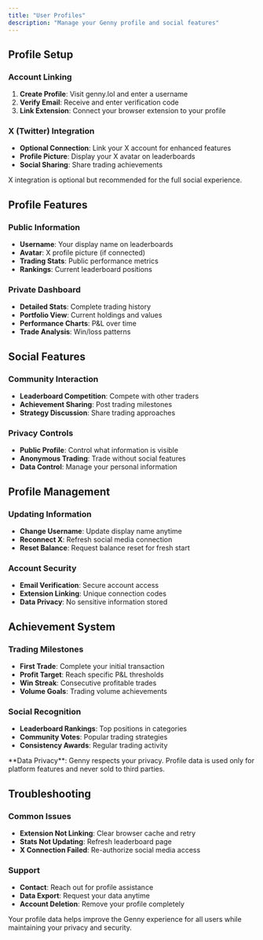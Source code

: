```yaml
---
title: "User Profiles"
description: "Manage your Genny profile and social features"
---
```


## Profile Setup

### Account Linking
1. **Create Profile**: Visit genny.lol and enter a username
2. **Verify Email**: Receive and enter verification code
3. **Link Extension**: Connect your browser extension to your profile

### X (Twitter) Integration
- **Optional Connection**: Link your X account for enhanced features
- **Profile Picture**: Display your X avatar on leaderboards
- **Social Sharing**: Share trading achievements

<Note>
  X integration is optional but recommended for the full social experience.
</Note>

## Profile Features

### Public Information
- **Username**: Your display name on leaderboards
- **Avatar**: X profile picture (if connected)
- **Trading Stats**: Public performance metrics
- **Rankings**: Current leaderboard positions

### Private Dashboard
- **Detailed Stats**: Complete trading history
- **Portfolio View**: Current holdings and values
- **Performance Charts**: P&L over time
- **Trade Analysis**: Win/loss patterns

## Social Features

### Community Interaction
- **Leaderboard Competition**: Compete with other traders
- **Achievement Sharing**: Post trading milestones
- **Strategy Discussion**: Share trading approaches

### Privacy Controls
- **Public Profile**: Control what information is visible
- **Anonymous Trading**: Trade without social features
- **Data Control**: Manage your personal information

## Profile Management

### Updating Information
- **Change Username**: Update display name anytime
- **Reconnect X**: Refresh social media connection
- **Reset Balance**: Request balance reset for fresh start

### Account Security
- **Email Verification**: Secure account access
- **Extension Linking**: Unique connection codes
- **Data Privacy**: No sensitive information stored

## Achievement System

### Trading Milestones
- **First Trade**: Complete your initial transaction
- **Profit Target**: Reach specific P&L thresholds
- **Win Streak**: Consecutive profitable trades
- **Volume Goals**: Trading volume achievements

### Social Recognition
- **Leaderboard Rankings**: Top positions in categories
- **Community Votes**: Popular trading strategies
- **Consistency Awards**: Regular trading activity

<Warning>
  **Data Privacy**: Genny respects your privacy. Profile data is used only for platform features and never sold to third parties.
</Warning>

## Troubleshooting

### Common Issues
- **Extension Not Linking**: Clear browser cache and retry
- **Stats Not Updating**: Refresh leaderboard page
- **X Connection Failed**: Re-authorize social media access

### Support
- **Contact**: Reach out for profile assistance
- **Data Export**: Request your data anytime
- **Account Deletion**: Remove your profile completely

<Note>
  Your profile data helps improve the Genny experience for all users while maintaining your privacy and security.
</Note>